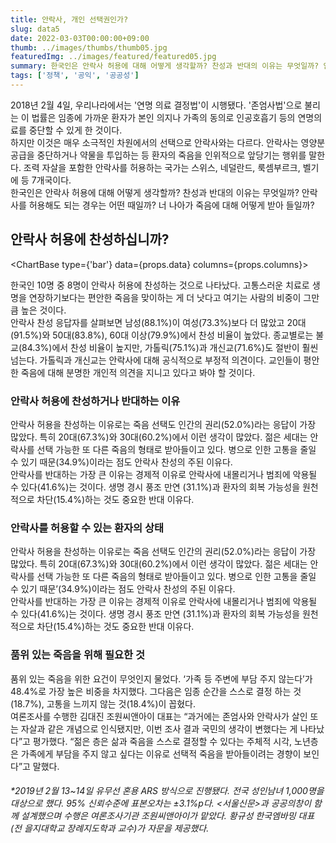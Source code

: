 ```yaml
---
title: 안락사, 개인 선택권인가?
slug: data5
date: 2022-03-03T00:00:00+09:00
thumb: ../images/thumbs/thumb05.jpg
featuredImg: ../images/featured/featured05.jpg
summary: 한국인은 안락사 허용에 대해 어떻게 생각할까? 찬성과 반대의 이유는 무엇일까? 안락사를 허용해도 되는 경우는 어떤 때일까? 너 나아가 죽음에 대해 어떻게 받아 들일까?
tags: ['정책', '공익', '공공성']
---
```


2018년 2월 4일, 우리나라에서는 '연명 의료 결정법'이 시행됐다. '존엄사법'으로 불리는 이 법률은 임종에 가까운 환자가 본인 의지나 가족의 동의로 인공호흡기 등의 연명의료를 중단할 수 있게 한 것이다.   
하지만 이것은 매우 소극적인 차원에서의 선택으로 안락사와는 다르다. 안락사는 영양분 공급을 중단하거나 약물을 투입하는 등 환자의 죽음을 인위적으로 앞당기는 행위를 말한다. 조력 자살을 포함한 안락사를 허용하는 국가는 스위스, 네덜란드, 룩셈부르크, 벨기에 등 7개국이다.   
한국인은 안락사 허용에 대해 어떻게 생각할까? 찬성과 반대의 이유는 무엇일까? 안락사를 허용해도 되는 경우는 어떤 때일까? 너 나아가 죽음에 대해 어떻게 받아 들일까?


## 안락사 허용에 찬성하십니까? 


<ChartBase type={'bar'} data={props.data} columns={props.columns}></ChartBase>

한국인 10명 중 8명이 안락사 허용에 찬성하는 것으로 나타났다. 고통스러운 치료로 생명을 연장하기보다는 편안한 죽음을 맞이하는 게 더 낫다고 여기는 사람의 비중이 그만큼 높은 것이다.   
안락사 찬성 응답자를 살펴보면 남성(88.1%)이 여성(73.3%)보다 더 많았고 20대(91.5%)와 50대(83.8%), 60대 이상(79.9%)에서 찬성 비율이 높았다. 종교별로는 불교(84.3%)에서 찬성 비율이 높지만, 가톨릭(75.1%)과 개신교(71.6%)도 절반이 훨씬 넘는다. 가톨릭과 개신교는 안락사에 대해 공식적으로 부정적 의견이다. 교인들이 평안한 죽음에 대해 분명한 개인적 의견을 지니고 있다고 봐야 할 것이다.


### 안락사 허용에 찬성하거나 반대하는 이유 

안락사 허용을 찬성하는 이유로는 죽음 선택도 인간의 권리(52.0%)라는 응답이 가장 많았다. 특히 20대(67.3%)와 30대(60.2%)에서 이런 생각이 많았다. 젊은 세대는 안락사를 선택 가능한 또 다른 죽음의 형태로 받아들이고 있다. 병으로 인한 고통을 줄일 수 있기 때문(34.9%)이라는 점도 안락사 찬성의 주된 이유다.   
안락사를 반대하는 가장 큰 이유는 경제적 이유로 안락사에 내몰리거나 범죄에 악용될 수 있다(41.6%)는 것이다. 생명 경시 풍조 만연 (31.1%)과 환자의 회복 가능성을 원천적으로 차단(15.4%)하는 것도 중요한 반대 이유다.


### 안락사를 허용할 수 있는 환자의 상태 

안락사 허용을 찬성하는 이유로는 죽음 선택도 인간의 권리(52.0%)라는 응답이 가장 많았다. 특히 20대(67.3%)와 30대(60.2%)에서 이런 생각이 많았다. 젊은 세대는 안락사를 선택 가능한 또 다른 죽음의 형태로 받아들이고 있다. 병으로 인한 고통을 줄일 수 있기 때문’(34.9%)이라는 점도 안락사 찬성의 주된 이유다.   
안락사를 반대하는 가장 큰 이유는 경제적 이유로 안락사에 내몰리거나 범죄에 악용될 수 있다(41.6%)는 것이다. 생명 경시 풍조 만연 (31.1%)과 환자의 회복 가능성을 원천적으로 차단(15.4%)하는 것도 중요한 반대 이유다.


### 품위 있는 죽음을 위해 필요한 것 
품위 있는 죽음을 위한 요건이 무엇인지 물었다. ‘가족 등 주변에 부담 주지 않는다’가 48.4%로 가장 높은 비중을 차지했다. 그다음은 임종 순간을 스스로 결정 하는 것(18.7%), 고통을 느끼지 않는 것(18.4%)이 꼽혔다.   
여론조사를 수행한 김대진 조원씨앤아이 대표는 “과거에는 존엄사와 안락사가 살인 또는 자살과 같은 개념으로 인식됐지만, 이번 조사 결과 국민의 생각이 변했다는 게 나타났다”고 평가했다. “젊은 층은 삶과 죽음을 스스로 결정할 수 있다는 주체적 시각, 노년층은 가족에게 부담을 주지 않고 싶다는 이유로 선택적 죽음을 받아들이려는 경향이 보인다”고 말했다.


###### *2019년 2월 13~14일 유무선 혼용 ARS 방식으로 진행됐다. 전국 성인남녀 1,000명을 대상으로 했다. 95% 신뢰수준에 표본오차는 ±3.1%p다. <서울신문>과 공공의창이 함께 설계했으며 수행은 여론조사기관 조원씨앤아이가 맡았다. 황규성 한국엠바밍 대표(전 을지대학교 장례지도학과 교수)가 자문을 제공했다.

